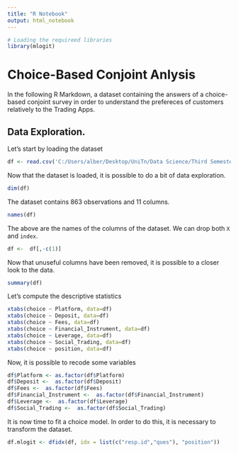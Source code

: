 ---
title: "R Notebook"
output: html_notebook
---
```{r}
# Loading the requireed libraries
library(mlogit)
```

# Choice-Based Conjoint Anlysis

In the following R Markdown, a dataset containing the answers of a choice-based conjoint survey in order to understand the prefereces of customers relatively to the Trading Apps. 

## Data Exploration. 
Let's start by loading the dataset 
```{r}
df <- read.csv('C:/Users/alber/Desktop/UniTn/Data Science/Third Semester/Laboraotry of Business and Customer analytics/Project_Real/survey_results.csv')
```
Now that the dataset is loaded, it is possible to do a bit of data exploration. 
```{r}
dim(df)
```
The dataset  contains 863 observations and 11 columns.
```{r}
names(df)
```
The above are the names of the columns of the dataset. 
We can drop both `X` and `index`. 
```{r}
df <-  df[,-c(1)]
```
Now that unuseful columns have been removed, it is possible to a closer look to the data. 
```{r}
summary(df)
```

Let's compute the descriptive statistics 
```{r}
xtabs(choice ~ Platform, data=df)
xtabs(choice ~ Deposit, data=df)
xtabs(choice ~ Fees, data=df)
xtabs(choice ~ Financial_Instrument, data=df)
xtabs(choice ~ Leverage, data=df)
xtabs(choice ~ Social_Trading, data=df)
xtabs(choice ~ position, data=df)

```
Now, it is possible to recode some variables
```{r}
df$Platform <- as.factor(df$Platform)
df$Deposit <-  as.factor(df$Deposit)
df$Fees <-  as.factor(df$Fees)
df$Financial_Instrument <-  as.factor(df$Financial_Instrument)
df$Leverage <-  as.factor(df$Leverage)
df$Social_Trading <-  as.factor(df$Social_Trading)
```


It is now time to fit a choice model. In order to do this, it is necessary to transform the dataset. 
```{r}
df.mlogit <- dfidx(df, idx = list(c("resp.id","ques"), "position"))

```







